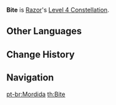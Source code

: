 {{Constellation Infobox
|image       = Constellation Bite.png
|description = When casting [[Claw and Thunder]] (Press), opponents hit will have their DEF decreased by 15% for 7s.
|level       = 4
|character   = Razor
|utility1    = DEF Reduction
}}
'''Bite''' is [[Razor]]'s [[Level 4 Constellation]].
<!--
==Gameplay Notes==
-->

==Other Languages==
{{Other Languages
|en      = Bite
|zhs     = 撕咬
|zhs_rm  = Sīyǎo
|zht     = 撕咬
|zht_rm  = Sīyǎo
|zh_tl   = Bite
|ja      = 噛みつく
|ja_rm   = Kamitsuku
|ja_tl   = Bite
|ko      = 물어뜯기
|ko_rm   = Mureotteutkki
|ko_tl   = Gnaw
|es      = Mordisco
|es_tl   = Bite
|fr      = Morsure
|fr_tl   = Bite
|ru      = Укус
|ru_tl   = Bite
|th      = Bite
|vi      = Cắn Xé
|vi_tl   = Devour
|de      = Biss
|de_tl   = Bite
|id      = Bite
|pt      = Mordida
|pt_tl   = Bite
}}

==Change History==
{{Change History|1.0}}

==Navigation==
{{Talent Navbox|Razor}}
[[pt-br:Mordida]]
[[th:Bite]]